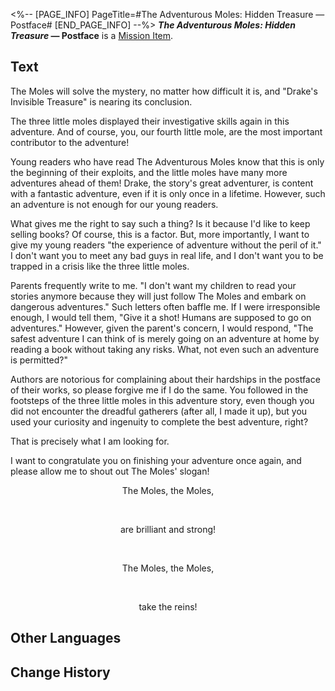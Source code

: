 <%-- [PAGE_INFO]
PageTitle=#The Adventurous Moles: Hidden Treasure — Postface#
[END_PAGE_INFO] --%>
{{Item Infobox
|title       = ''The Adventurous Moles: Hidden Treasure'' &mdash; Postface
|id          = 140174
|image       = Item Jarilo-VI Readable.png{{subst:void|<!--$UPLOAD:<<SpriteOutput/ItemFigures/190002.png>-<Item Jarilo-VI Readable.png>-<Item Icons>>-->}}
|type        = Mission Item
|invCategory = Missions
|rarity      = 3
|effect      = 
|description = A few pages from a children's adventure book very popular in Belobog.
}}
{{Description|''"The Moles, the Moles, are brilliant and strong! The Moles, the Moles, take the reins!"''}}
'''''The Adventurous Moles: Hidden Treasure'' &mdash; Postface''' is a [[Mission Item]].

==Text==
<div align="center">{{Color|Keyword|''The Adventurous Moles: Hidden Treasure'' &mdash; Postface}}</div>
The Moles will solve the mystery, no matter how difficult it is, and "Drake's Invisible Treasure" is nearing its conclusion.

The three little moles displayed their investigative skills again in this adventure. And of course, you, our fourth little mole, are the most important contributor to the adventure!

Young readers who have read The Adventurous Moles know that this is only the beginning of their exploits, and the little moles have many more adventures ahead of them! Drake, the story's great adventurer, is content with a fantastic adventure, even if it is only once in a lifetime. However, such an adventure is not enough for our young readers.

What gives me the right to say such a thing? Is it because I'd like to keep selling books? Of course, this is a factor. But, more importantly, I want to give my young readers "the experience of adventure without the peril of it." I don't want you to meet any bad guys in real life, and I don't want you to be trapped in a crisis like the three little moles.

Parents frequently write to me. "I don't want my children to read your stories anymore because they will just follow The Moles and embark on dangerous adventures." Such letters often baffle me. If I were irresponsible enough, I would tell them, "Give it a shot! Humans are supposed to go on adventures." However, given the parent's concern, I would respond, "The safest adventure I can think of is merely going on an adventure at home by reading a book without taking any risks. What, not even such an adventure is permitted?"

Authors are notorious for complaining about their hardships in the postface of their works, so please forgive me if I do the same. You followed in the footsteps of the three little moles in this adventure story, even though you did not encounter the dreadful gatherers (after all, I made it up), but you used your curiosity and ingenuity to complete the best adventure, right?

That is precisely what I am looking for.

I want to congratulate you on finishing your adventure once again, and please allow me to shout out The Moles' slogan!

<div align="center">The Moles, the Moles,</div><br /><div align="center">are brilliant and strong!</div><br /><div align="center">The Moles, the Moles,</div><br /><div align="center">take the reins!</div>

==Other Languages==
{{Other Languages
|en   = ''The Adventurous Moles: Hidden Treasure'' &mdash; Postface
|zhs  = 《冒险鼹鼠队：隐形的宝藏》后记
|zht  = 《冒險鼴鼠隊：隱形的寶藏》後記
|ja   = 『モグラ冒険隊・見えない宝物』あとがき
|ko   = ≪두더지 모험단: 숨겨진 보물≫ 맺음말
|es   = Epílogo de «Los topos aventureros: el tesoro invisible»
|fr   = ''Les Taupes aventurières&nbsp;: Le trésor caché'' &mdash; Postface
|ru   = Кроты-приключенцы: Спрятанное сокровище. Послесловие
|th   = "การผจญภัยของแก๊งตัวตุ่น: สมบัติเร้นลับ" - บทส่งท้าย
|vi   = "Đội Chuột Chũi Phiêu Lưu: Kho Báu Ẩn Giấu" - Tái Bút
|de   = „Die abenteuerlustigen Maulwürfe: Verborgener Schatz“ – Nachwort
|id   = "Petualang The Moles: Harta Karun Tersembunyi" &mdash; Epilog
|pt   = "As Toupeiras Aventureiras: Tesouro Escondido" &mdash; Posfácio
}}

==Change History==
{{Change History|1.0}}